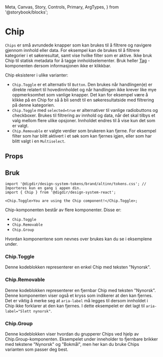   Meta,
  Canvas,
  Story,
  Controls,
  Primary,
  ArgTypes,
} from '@storybook/blocks';

<Meta of={ChipStories} />

# Chip

<Information text='beta' />

`Chips` er små avrundede knapper som kan brukes til å filtrere og navigere gjennom innhold eller data. For eksempel kan de brukes til å filtrere kategorier i et søkeresultat, samt vise hvilke filter som er aktive. Ikke bruk Chip til statisk metadata for å tagge innholdselementer. Bruk heller [Tag](https://digdir.github.io/designsystem/?path=/docs/kjernekomponenter-tag--docs) -komponenten dersom informasjonen ikke er klikkbar.

Chip eksisterer i ulike varianter:

- `Chip.Toggle` er et alternativ til `Button`. Den brukes når handlingen(e) er direkte relatert til hovedinnholdet og når handlingen ikke krever like mye oppmerksomhet som vanlige knapper. Det kan for eksempel være å klikke på en Chip for så å bli sendt til en søkeresultatside med filtrering på denne kategorien.
- `Chip.Toggle` med `selected=true` er alternativer til vanlige radiobuttons og checkboxer. Brukes til filtrering av innhold og data, når det skal tilbys et valg mellom flere ulike opsjoner. Innholdet endres til å vise kun det som er valgt.
- `Chip.Removable` er valgte verdier som brukeren kan fjerne. For eksempel filter som har blitt aktivert i et søk som kan fjernes igjen, eller som har blitt valgt i en `Multiselect`.

## Props

<Primary />
<Controls />

## Bruk

<Information text='token' />

```tsx
import '@digdir/design-system-tokens/brand/altinn/tokens.css'; // Importeres kun en gang i appen din.
import { Chip } from '@digdir/design-system-react';

<Chip.Toggle>You are using the Chip component!</Chip.Toggle>;
```

Chip-komponenten består av flere komponenter. Disse er:

- `Chip.Toggle`
- `Chip.Removable`
- `Chip.Group`

Hvordan komponentene som nevnes over brukes kan du se i eksemplene under.

### Chip.Toggle

Denne kodeblokken representerer en enkel Chip med teksten "Nynorsk".

<Canvas of={ToggleChipStories.Preview} />
<Controls of={ToggleChipStories.Preview} />

### Chip.Removable

Denne kodeblokken representerer en fjernbar Chip med teksten "Nynorsk". Denne komponenten viser også et kryss som indikerer at den kan fjernes. Det er viktig å merke seg at `aria-label` må legges til dersom innholdet
i Chip ikke forklarer at den kan fjernes. I dette eksempelet er det lagt til `aria-label="Slett nynorsk"`.

<Canvas of={RemovableChipStories.Preview} />
<Controls of={RemovableChipStories.Preview} />

### Chip.Group

Denne kodeblokken viser hvordan du grupperer Chips ved hjelp av Chip.Group-komponenten. Eksempelet under inneholder to fjernbare brikker med tekstene "Nynorsk" og "Bokmål", men her kan du bruke Chips varianten som passer deg best.

<Canvas of={GroupChipStories.Preview} />
<Controls of={GroupChipStories.Preview} />
